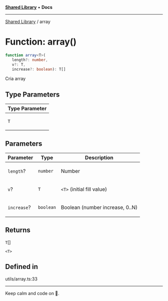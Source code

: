 
<Meta title="Libs/Shared/functions/array" />



[**Shared Library**](/?path=/docs/libs-shared-overview--page) • **Docs**

***

[Shared Library](/?path=/docs/libs-shared-overview--page) / array

# Function: array()

```ts
function array<T>(
   length?: number, 
   v?: T, 
   increase?: boolean): T[]
```

Cria array

## Type Parameters

<table>
<thead>
<tr>
<th>Type Parameter</th>
</tr>
</thead>
<tbody>
<tr>
<td>

`T`

</td>
</tr>
</tbody>
</table>

## Parameters

<table>
<thead>
<tr>
<th>Parameter</th>
<th>Type</th>
<th>Description</th>
</tr>
</thead>
<tbody>
<tr>
<td>

`length`?

</td>
<td>

`number`

</td>
<td>

Number

</td>
</tr>
<tr>
<td>

`v`?

</td>
<td>

`T`

</td>
<td>

`<T>` (initial fill value)

</td>
</tr>
<tr>
<td>

`increase`?

</td>
<td>

`boolean`

</td>
<td>

Boolean (number increase, 0..N)

</td>
</tr>
</tbody>
</table>

## Returns

`T`[]

`<T>`

## Defined in

utils/array.ts:33


***

Keep calm and code on 🤘.